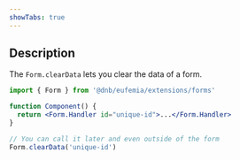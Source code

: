 ```yaml
---
showTabs: true
---
```


## Description

The `Form.clearData` lets you clear the data of a form.

```jsx
import { Form } from '@dnb/eufemia/extensions/forms'

function Component() {
  return <Form.Handler id="unique-id">...</Form.Handler>
}

// You can call it later and even outside of the form
Form.clearData('unique-id')
```
